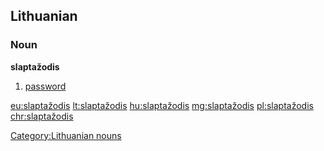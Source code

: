 ==Lithuanian==

===Noun===
'''slaptažodis'''
# [[password]]

[[Category:Lithuanian nouns]]

[[eu:slaptažodis]]
[[lt:slaptažodis]]
[[hu:slaptažodis]]
[[mg:slaptažodis]]
[[pl:slaptažodis]]
[[chr:slaptažodis]]
